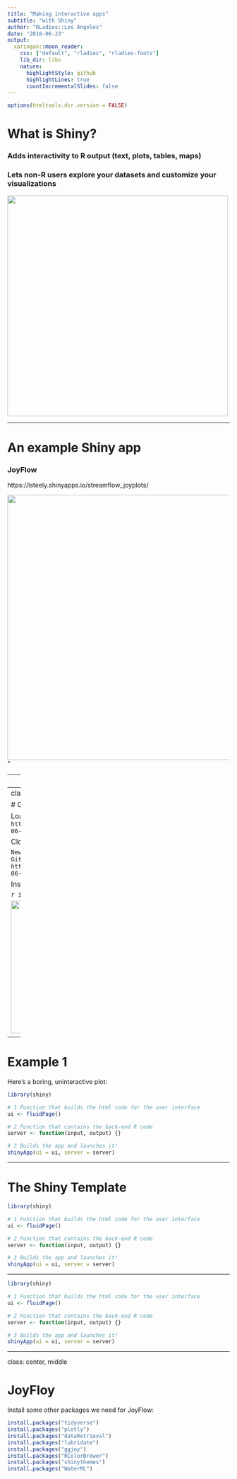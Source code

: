 ```yaml
---
title: "Making interactive apps"
subtitle: "with Shiny"
author: "RLadies::Los Angeles"
date: "2018-06-23"
output:
  xaringan::moon_reader:
    css: ["default", "rladies", "rladies-fonts"]
    lib_dir: libs
    nature:
      highlightStyle: github
      highlightLines: true
      countIncrementalSlides: false
---
```


```r
options(htmltools.dir.version = FALSE)
```

# What is Shiny?

### Adds interactivity to R output (text, plots, tables, maps)

### Lets non-R users explore your datasets and customize your visualizations 

<img src="https://codeswitching.github.io/2018-06-23-shiny/images/baby_cuttlefish.jpg" width="500">

---

# An example Shiny app

### JoyFlow

https://lsteely.shinyapps.io/streamflow_joyplots/

<img src="https://codeswitching.github.io/2018-06-23-shiny/images/joyflow_screencap.PNG" width="600">"

---
class: center, middle

# Other examples

https://lsteely.shinyapps.io/Gate-Flow-Analysis/

https://shiny.rstudio.com/gallery/

<img src="https://codeswitching.github.io/2018-06-23-shiny/images/baby_cuttlefish2.jpg" width="400">

---
class: center, middle

# Get Started

Load this presentation:
`https://codeswitching.github.io/2018-06-23-shiny/Shiny_presentation.html#1`

Clone the Create a new project:

`New project... > Version control...> Git > `
`https://github.com/codeswitching/2018-06-23-shiny`

Install the **shiny** package:

```r
install.packages("shiny")
```

<img src="https://codeswitching.github.io/2018-06-23-shiny/images/baby_nautilus.png" width="300">"

---

# Example 1

Here's a boring, uninteractive plot:

```r
library(shiny)

# 1 Function that builds the html code for the user interface
ui <- fluidPage()

# 2 Function that contains the back-end R code
server <- function(input, output) {}

# 3 Builds the app and launches it!
shinyApp(ui = ui, server = server)
```

---

# The Shiny Template

```r
library(shiny)

# 1 Function that builds the html code for the user interface
ui <- fluidPage()

# 2 Function that contains the back-end R code
server <- function(input, output) {}

# 3 Builds the app and launches it!
shinyApp(ui = ui, server = server)
```

---


```r
library(shiny)

# 1 Function that builds the html code for the user interface
ui <- fluidPage()

# 2 Function that contains the back-end R code
server <- function(input, output) {}

# 3 Builds the app and launches it!
shinyApp(ui = ui, server = server)
```
---

class: center, middle

# JoyFloy

Install some other packages we need for JoyFlow:

```r
install.packages("tidyverse")
install.packages("plotly")
install.packages("dataRetrieval")
install.packages("lubridate")
install.packages("ggjoy")
install.packages("RColorBrewer")
install.packages("shinythemes")
install.packages("WaterML")
```
